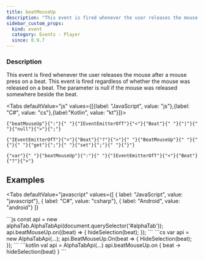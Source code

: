 ```yaml
---
title: beatMouseUp
description: "This event is fired whenever the user releases the mouse after a mouse press on a beat."
sidebar_custom_props:
  kind: event
  category: Events - Player
  since: 0.9.7
---
```



<SinceBadge since="0.9.7" />

### Description
This event is fired whenever the user releases the mouse after a mouse press on a beat. This event is fired regardless of whether the mouse was released on a beat.
The parameter is null if the mouse was released somewhere beside the beat.

<Tabs defaultValue="js" values={[{label: "JavaScript", value: "js"},{label: "C#", value: "cs"},{label:"Kotlin", value: "kt"}]}>
<TabItem value="js">
<div className="codeBlockContainer"><div className="codeBlockContent"><pre className="codeBlock"><code className="codeBlockLines" style={{"color":"#393A34","backgroundColor":"#f6f8fa"}}><span style={{"color":"#36acaa"}}>{"beatMouseUp"}</span><span style={{"color":"#393A34"}}>{":"}</span><span style={{"color":"#393A34","backgroundColor":"#f6f8fa"}}>{" "}</span><Link style={{"color":"#36acaa"}} to={"/docs/reference/types/ieventemitteroft"}>{"IEventEmitterOfT"}</Link><span style={{"color":"#393A34"}}>{"<"}</span><Link style={{"color":"#36acaa"}} to={"/docs/reference/types/model/beat"}>{"Beat"}</Link><span style={{"color":"#393A34","backgroundColor":"#f6f8fa"}}>{" "}</span><span style={{"color":"#393A34"}}>{"|"}</span><span style={{"color":"#393A34","backgroundColor":"#f6f8fa"}}>{" "}</span><span style={{"color":"#00009f"}}>{"null"}</span><span style={{"color":"#393A34"}}>{">"}</span><span style={{"color":"#393A34"}}>{";"}</span></code></pre></div></div>
</TabItem>
<TabItem value="cs">
<div className="codeBlockContainer"><div className="codeBlockContent"><pre className="codeBlock"><code className="codeBlockLines" style={{"color":"#393A34","backgroundColor":"#f6f8fa"}}><Link style={{"color":"#36acaa"}} to={"/docs/reference/types/ieventemitteroft"}>{"IEventEmitterOfT"}</Link><span style={{"color":"#393A34"}}>{"<"}</span><Link style={{"color":"#36acaa"}} to={"/docs/reference/types/model/beat"}>{"Beat"}</Link><span style={{"color":"#393A34"}}>{"?"}</span><span style={{"color":"#393A34"}}>{">"}</span><span style={{"color":"#393A34","backgroundColor":"#f6f8fa"}}>{" "}</span><span style={{"color":"#36acaa"}}>{"BeatMouseUp"}</span><span style={{"color":"#393A34","backgroundColor":"#f6f8fa"}}>{" "}</span><span style={{"color":"#393A34"}}>{"{"}</span><span style={{"color":"#393A34","backgroundColor":"#f6f8fa"}}>{" "}</span><span style={{"color":"#00009f"}}>{"get"}</span><span style={{"color":"#393A34"}}>{";"}</span><span style={{"color":"#393A34","backgroundColor":"#f6f8fa"}}>{" "}</span><span style={{"color":"#00009f"}}>{"set"}</span><span style={{"color":"#393A34"}}>{";"}</span><span style={{"color":"#393A34","backgroundColor":"#f6f8fa"}}>{" "}</span><span style={{"color":"#393A34"}}>{"}"}</span></code></pre></div></div>
</TabItem>
<TabItem value="kt">
<div className="codeBlockContainer"><div className="codeBlockContent"><pre className="codeBlock"><code className="codeBlockLines" style={{"color":"#393A34","backgroundColor":"#f6f8fa"}}><span style={{"color":"#00009f"}}>{"var"}</span><span style={{"color":"#393A34","backgroundColor":"#f6f8fa"}}>{" "}</span><span style={{"color":"#36acaa"}}>{"beatMouseUp"}</span><span style={{"color":"#393A34"}}>{":"}</span><span style={{"color":"#393A34","backgroundColor":"#f6f8fa"}}>{" "}</span><Link style={{"color":"#36acaa"}} to={"/docs/reference/types/ieventemitteroft"}>{"IEventEmitterOfT"}</Link><span style={{"color":"#393A34"}}>{"<"}</span><Link style={{"color":"#36acaa"}} to={"/docs/reference/types/model/beat"}>{"Beat"}</Link><span style={{"color":"#393A34"}}>{"?"}</span><span style={{"color":"#393A34"}}>{">"}</span></code></pre></div></div>
</TabItem>
</Tabs>


## Examples

<Tabs
    defaultValue="javascript"
    values={[
      { label: "JavaScript", value: "javascript"},
      { label: "C#", value: "csharp"},
      { label: "Android", value: "android"}
    ]}
>
<TabItem value="javascript">
```js
const api = new alphaTab.AlphaTabApi(document.querySelector('#alphaTab'));
api.beatMouseUp.on((beat) => {
    hideSelection(beat);
});
```
</TabItem>
<TabItem value="csharp">
```cs
var api = new AlphaTabApi<MyControl>(...);
api.BeatMouseUp.On(beat =>
{
    HideSelection(beat);
});
```
</TabItem>
<TabItem value="android">
```kotlin
val api = AlphaTabApi<MyControl>(...)
api.beatMouseUp.on { beat ->
    hideSelection(beat)
}
```
</TabItem>
</Tabs>
